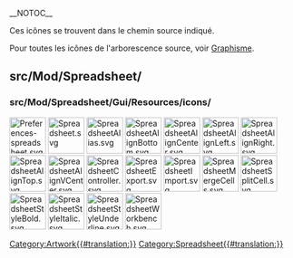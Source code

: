 __NOTOC__
<languages/>

Ces icônes se trouvent dans le chemin source indiqué. 

Pour toutes les icônes de l'arborescence source, voir [[Artwork/fr|Graphisme]].

== src/Mod/Spreadsheet/ ==

=== src/Mod/Spreadsheet/Gui/Resources/icons/ ===

[[File:Preferences-spreadsheet.svg|64px]]
[[File:Spreadsheet.svg|64px]]
[[File:SpreadsheetAlias.svg|64px]]
[[File:SpreadsheetAlignBottom.svg|64px]]
[[File:SpreadsheetAlignCenter.svg|64px]]
[[File:SpreadsheetAlignLeft.svg|64px]]
[[File:SpreadsheetAlignRight.svg|64px]]
[[File:SpreadsheetAlignTop.svg|64px]]
[[File:SpreadsheetAlignVCenter.svg|64px]]
[[File:SpreadsheetController.svg|64px]]
[[File:SpreadsheetExport.svg|64px]]
[[File:SpreadsheetImport.svg|64px]]
[[File:SpreadsheetMergeCells.svg|64px]]
[[File:SpreadsheetSplitCell.svg|64px]]
[[File:SpreadsheetStyleBold.svg|64px]]
[[File:SpreadsheetStyleItalic.svg|64px]]
[[File:SpreadsheetStyleUnderline.svg|64px]]
[[File:SpreadsheetWorkbench.svg|64px]]


[[Category:Artwork{{#translation:}}]]
<noinclude>[[Category:Spreadsheet{{#translation:}}]]</noinclude> <!-- we don't want this transcluded -->
